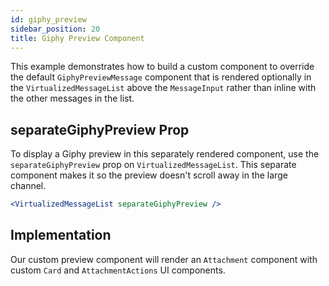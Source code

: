 ```yaml
---
id: giphy_preview
sidebar_position: 20
title: Giphy Preview Component
---
```


This example demonstrates how to build a custom component to override the default `GiphyPreviewMessage` component that is rendered optionally in the
`VirtualizedMessageList` above the `MessageInput` rather than inline with the other messages in the list.

## separateGiphyPreview Prop

To display a Giphy preview in this separately rendered component, use the `separateGiphyPreview` prop on `VirtualizedMessageList`.
This separate component makes it so the preview doesn't scroll away in the large channel.

```jsx
<VirtualizedMessageList separateGiphyPreview />
```

## Implementation

Our custom preview component will render an `Attachment` component with custom `Card` and `AttachmentActions` UI components.

